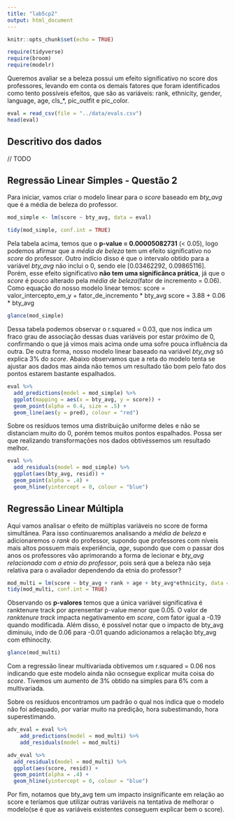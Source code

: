 ```yaml
---
title: "lab5cp2"
output: html_document
---
```


```r
knitr::opts_chunk$set(echo = TRUE)
```

```r
require(tidyverse)
require(broom)
require(modelr)
```
  
  Queremos avaliar se a beleza possui um efeito significativo no score dos professores, levando em conta os demais fatores que foram identificados como tento possíveis efeitos, que são as variáveis:
  rank, ethnicity, gender, language, age, cls_*, pic_outfit e pic_color.
```r
eval = read_csv(file = "../data/evals.csv")
head(eval)
```
## Descritivo dos dados
// TODO

## Regressão  Linear Simples - Questão 2
Para iniciar, vamos criar o modelo linear para o _score_ baseado em *bty_avg* que é a média de beleza do professor.
```r
mod_simple <- lm(score ~ bty_avg, data = eval)

tidy(mod_simple, conf.int = TRUE)

```
Pela tabela acima, temos que o **p-value = 0.00005082731** (< 0.05), logo podemos afirmar que a _média de beleza_ tem um efeito significativo no _score_ do professor. Outro indício disso é que o intervalo obtido para a variável _bty_avg_ não inclui o 0, sendo ele [0.03462292, 0.09865116]. Porém, esse efeito significativo **não tem uma significânca prática**, já que o _score_ é pouco alterado pela _média de beleza_(fator de incremento = 0.06).
Como equação do nosso modelo linear temos:
score = valor_intercepto_em_y + fator_de_incremento * bty_avg
score = 3.88 + 0.06 * bty_avg

```r
glance(mod_simple)
```
  Dessa tabela podemos observar o r.squared = 0.03, que nos indica um fraco grau de associação dessas duas variáveis por estar próximo de 0, confirmando o que já vimos mais acima onde uma sofre pouca influência da outra. De outra forma, nosso modelo linear baseado na variável *bty_avg* só explica 3% do *score*.
  Abaixo observamos que a reta do modelo tenta se ajustar aos dados mas ainda não temos um resultado tão bom pelo fato dos pontos estarem bastante espalhados.
```r
eval %>% 
  add_predictions(model = mod_simple) %>%
  ggplot(mapping = aes(x = bty_avg, y = score)) + 
  geom_point(alpha = 0.4, size = .5) + 
  geom_line(aes(y = pred), colour = "red")
```

Sobre os resíduos temos uma distribuição uniforme deles e não se distanciam muito do 0, porém temos muitos pontos espalhados. Possa ser que realizando transformações nos dados obtivéssemos um resultado melhor.
```r
eval %>% 
  add_residuals(model = mod_simple) %>% 
  ggplot(aes(bty_avg, resid)) + 
  geom_point(alpha = .4) + 
  geom_hline(yintercept = 0, colour = "blue")
```

## Regressão Linear Múltipla

Aqui vamos analisar o efeito de múltiplas variáveis no score de forma simultânea. Para isso continuaremos analisando a _média de beleza_ e adicionaremos o _rank_ do professor, supondo que professores com níveis mais altos possuem mais experiência, _age_, supondo que com o passar dos anos os professores vão aprimorando a forma de lecionar e *bty_avg relacionada com a etnia do professor*, pois será que a beleza não seja relativa para o avaliador dependendo da etnia do professor?

```r
mod_multi = lm(score ~ bty_avg + rank + age + bty_avg*ethnicity, data = eval)
tidy(mod_multi, conf.int = TRUE)
```
Observando os **p-valores** temos que a única variávei significativa é ranktenure track por aprensentar p-value menor que 0.05. O valor de _ranktenure track_ impacta negativamento em _score_, com fator igual a -0.19 quando modificada.
Além disso, é possível notar que o impacto de bty_avg diminuiu, indo de 0.06 para -0.01 quando adicionamos a relação bty_avg com ethinocity.
```r
glance(mod_multi)
```
Com a regressão linear multivariada obtivemos um r.squared = 0.06 nos indicando que este modelo ainda não ocnsegue explicar muita coisa do *score*. Tivemos um aumento de 3% obtido na simples para 6% com a multivariada.

Sobre os resíduos encontramos um padrão o qual nos indica que o modelo não foi adequado, por variar muito na predição, hora subestimando, hora superestimando.
```r
adv_eval = eval %>%
    add_predictions(model = mod_multi) %>%
    add_residuals(model = mod_multi)

adv_eval %>% 
  add_residuals(model = mod_multi) %>% 
  ggplot(aes(score, resid)) + 
  geom_point(alpha = .4) + 
  geom_hline(yintercept = 0, colour = "blue")
```

Por fim, notamos que bty_avg tem um impacto insignificante em relação ao score e teríamos que utilizar outras variáveis na tentativa de melhorar o modelo(se é que as variáveis existentes conseguem explicar bem o score).
